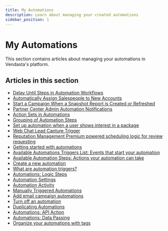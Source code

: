 ```yaml
---
title: My Automations
description: Learn about managing your created automations
sidebar_position: 1
---
```


# My Automations

This section contains articles about managing your automations in Vendasta's platform.

## Articles in this section

- [Delay Until Steps in Automation Workflows](./delay-until-steps-in-automation-workflows.mdx)
- [Automatically Assign Salespeople to New Accounts](./automatically-assign-salespeople.mdx)
- [Start a Campaign When a Snapshot Report is Created or Refreshed](./start-campaign-snapshot-report.mdx)
- [Partner Center Admin Automation Notifications](./partner-center-admin-notifications.mdx)
- [Action Sets in Automations](./action-sets-in-automations.mdx)
- [Grouping of Automation Steps](./grouping-of-automation-steps.mdx)
- [Set up automation when a user shows interest in a package](./set-up-automation-when-a-user-shows-interest-in-a-package.mdx)
- [Web Chat Lead Capture Trigger](./web-chat-lead-capture-trigger.mdx)
- [Reputation Management Premium powered scheduling logic for review requesting](./reputation-management-premium-scheduling-logic.mdx)
- [Getting started with automations](./getting-started-with-automations.mdx)
- [Available Automations Triggers List: Events that start your automation](./available-automations-triggers-list.mdx)
- [Available Automation Steps: Actions your automation can take](./available-automation-steps.mdx)
- [Create a new automation](./create-new-automation.mdx)
- [What are automation triggers?](./what-are-automation-triggers.mdx)
- [Automations: Logic Steps](./logic-steps.mdx)
- [Automation Settings](./automation-settings.mdx)
- [Automation Activity](./automation-activity.mdx)
- [Manually Triggered Automations](./manually-triggered-automations.mdx)
- [Add email campaign automations](./add-email-campaign-automations.mdx)
- [Turn off an automation](./turn-off-an-automation.mdx)
- [Duplicating Automations](./duplicating-automations.mdx)
- [Automations: API Action](./automations-api-action.mdx)
- [Automations: Data Passing](./automations-data-passing.mdx)
- [Organize your automations with tags](./organize-your-automations-with-tags.mdx)